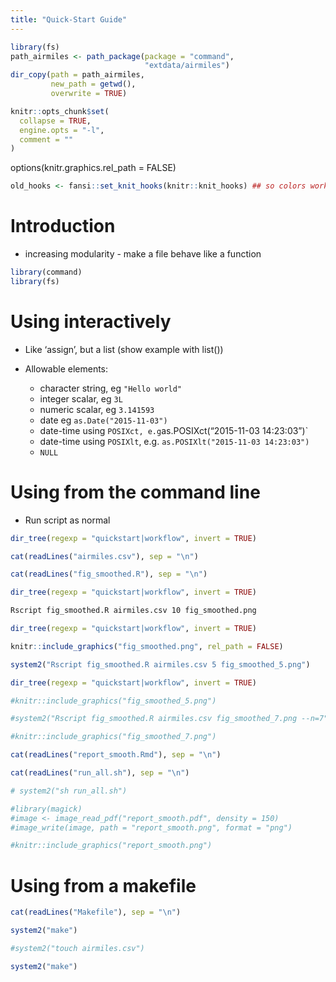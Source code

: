 ```yaml
---
title: "Quick-Start Guide"
---
```


```r
library(fs)
path_airmiles <- path_package(package = "command",
                              "extdata/airmiles")
dir_copy(path = path_airmiles,
         new_path = getwd(),
         overwrite = TRUE)
```

```r
knitr::opts_chunk$set(
  collapse = TRUE,
  engine.opts = "-l",
  comment = ""
)
```

options(knitr.graphics.rel_path = FALSE)

```r
old_hooks <- fansi::set_knit_hooks(knitr::knit_hooks) ## so colors work
```

# Introduction


- increasing modularity - make a file behave like a function


```r
library(command)
library(fs)
```

# Using interactively

- Like 'assign', but a list (show example with list())

- Allowable elements:
    - character string, eg `"Hello world"`
    - integer scalar, eg `3L`
    - numeric scalar, eg `3.141593`
    - date eg `as.Date("2015-11-03")`
    - date-time using `POSIXct, e.g `as.POSIXct("2015-11-03 14:23:03")`
    - date-time using `POSIXlt`, e.g. `as.POSIXlt("2015-11-03 14:23:03")`
    - `NULL`


# Using from the command line

- Run script as normal


```r
dir_tree(regexp = "quickstart|workflow", invert = TRUE)
```

```r
cat(readLines("airmiles.csv"), sep = "\n")
```
```r
cat(readLines("fig_smoothed.R"), sep = "\n")
```


```r
dir_tree(regexp = "quickstart|workflow", invert = TRUE)
```

```bash
Rscript fig_smoothed.R airmiles.csv 10 fig_smoothed.png
```

```r
dir_tree(regexp = "quickstart|workflow", invert = TRUE)
```


```r
knitr::include_graphics("fig_smoothed.png", rel_path = FALSE)
```

```r
system2("Rscript fig_smoothed.R airmiles.csv 5 fig_smoothed_5.png")
```

```r
dir_tree(regexp = "quickstart|workflow", invert = TRUE)
```


```r
#knitr::include_graphics("fig_smoothed_5.png")
```

```r
#system2("Rscript fig_smoothed.R airmiles.csv fig_smoothed_7.png --n=7")
```

```r
#knitr::include_graphics("fig_smoothed_7.png")
```

```r
cat(readLines("report_smooth.Rmd"), sep = "\n")
```

```r
cat(readLines("run_all.sh"), sep = "\n")
```


```r
# system2("sh run_all.sh")
```


```r
#library(magick)
#image <- image_read_pdf("report_smooth.pdf", density = 150)
#image_write(image, path = "report_smooth.png", format = "png")
```



```r
#knitr::include_graphics("report_smooth.png")
```


# Using from a makefile


```r
cat(readLines("Makefile"), sep = "\n")
```


```r
system2("make")
```

```r
#system2("touch airmiles.csv")
```

```r
system2("make")
```